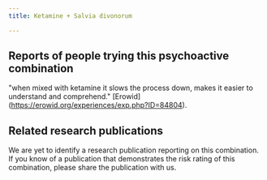 ---
title: Ketamine + Salvia divonorum

---

## Reports of people trying this psychoactive combination

"when mixed with ketamine it slows the process down, makes it easier to understand and comprehend." [Erowid] (https://erowid.org/experiences/exp.php?ID=84804).

## Related research publications

We are yet to identify a research publication reporting on this combination. If you know of a publication that demonstrates the risk rating of this combination, please share the publication with us.



